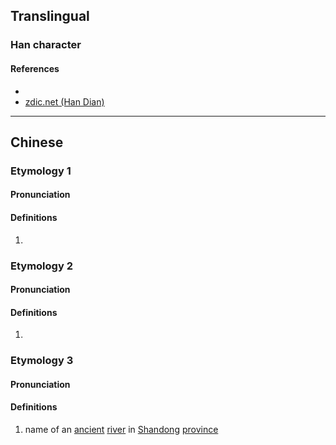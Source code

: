 {{character info/new}}
==Translingual==

===Han character===
{{Han char|rn=85|rad=水|as=11|sn=14|four=37127|canj=EYDL|ids=⿰氵郭}}

====References====
* {{Han ref|kx=0647.130|dkj=18178|dj=1057.120|hdz=31705.010|uh=6F37|ud=28471|bh=E272|bd=57970}}
* [http://www.zdic.net/z/1d/js/6F37.htm zdic.net (Han Dian)]

----

==Chinese==
{{zh-forms}}

===Etymology 1===
====Pronunciation====
{{zh-pron
|m=huǒ
|c=gwok3,kwok3
|mc=y
|oc=y
|ma=
|cat=pn
}}

====Definitions====
{{zh-hanzi}}

# {{zh-only|漷縣|name of a [[hamlet]] in [[w:Tongzhou District, Beijing|Tongzhou District]], [[Beijing]], China}}

===Etymology 2===
====Pronunciation====
{{zh-pron
|m=huò
|c=gwok3,kwok3
|ma=
|cat=a
}}

====Definitions====
{{zh-hanzi}}

# {{zh-only|泧漷|[[tempestuous]], [[turbulent]] (of a [[current]])}}

===Etymology 3===
====Pronunciation====
{{zh-pron
|m=kuò
|c=kwok3
|ma=
|cat=pn
}}

====Definitions====
{{zh-hanzi}}

# name of an [[ancient]] [[river]] in [[Shandong]] [[province]]